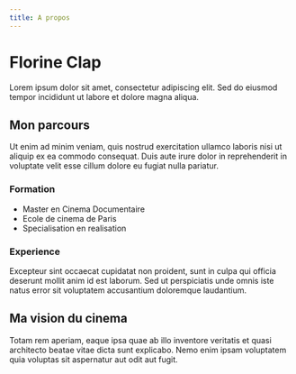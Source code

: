```yaml
---
title: A propos
---
```


# Florine Clap

Lorem ipsum dolor sit amet, consectetur adipiscing elit. Sed do eiusmod tempor incididunt ut labore et dolore magna aliqua.

## Mon parcours

Ut enim ad minim veniam, quis nostrud exercitation ullamco laboris nisi ut aliquip ex ea commodo consequat. Duis aute irure dolor in reprehenderit in voluptate velit esse cillum dolore eu fugiat nulla pariatur.

### Formation

- Master en Cinema Documentaire
- Ecole de cinema de Paris
- Specialisation en realisation

### Experience

Excepteur sint occaecat cupidatat non proident, sunt in culpa qui officia deserunt mollit anim id est laborum. Sed ut perspiciatis unde omnis iste natus error sit voluptatem accusantium doloremque laudantium.

## Ma vision du cinema

Totam rem aperiam, eaque ipsa quae ab illo inventore veritatis et quasi architecto beatae vitae dicta sunt explicabo. Nemo enim ipsam voluptatem quia voluptas sit aspernatur aut odit aut fugit.